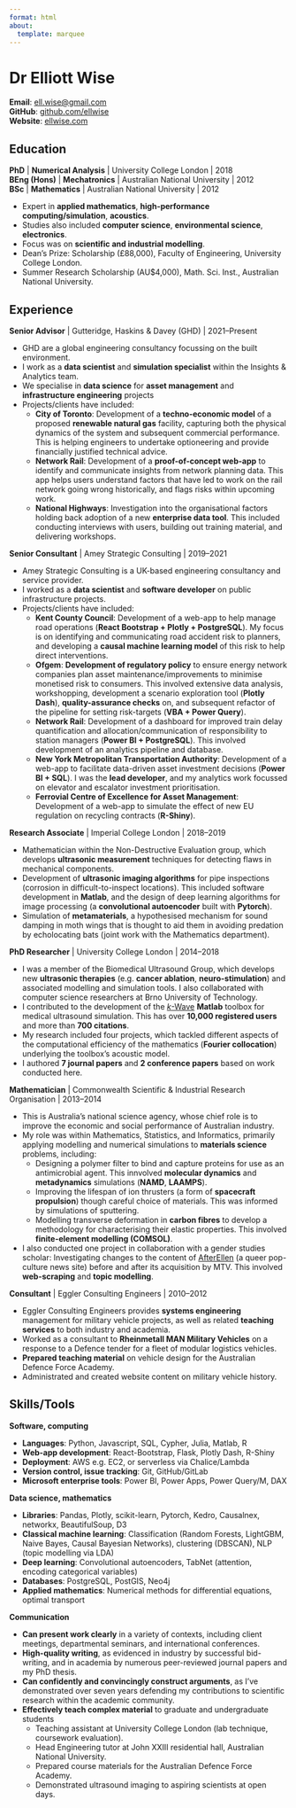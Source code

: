 ```yaml
---
format: html
about:
  template: marquee
---
```


# Dr Elliott Wise

__Email__: [ell.wise@gmail.com](mailto:ell.wise@gmail.com)  
__GitHub__: [github.com/ellwise](https://github.com/ellwise)  
__Website__: [ellwise.com](https://ellwise.com)

## Education

__PhD__ | __Numerical Analysis__ | University College London | 2018  
__BEng (Hons)__ | __Mechatronics__ | Australian National University | 2012  
__BSc__ | __Mathematics__ | Australian National University  | 2012

* Expert in __applied mathematics__, __high-performance computing/simulation__, __acoustics__.
* Studies also included __computer science__, __environmental science__, __electronics__.
* Focus was on __scientific and industrial modelling__.
* Dean's Prize: Scholarship (£88,000), Faculty of Engineering, University College London.
* Summer Research Scholarship (AU$4,000), Math. Sci. Inst., Australian National University.

## Experience

__Senior Advisor__ | Gutteridge, Haskins & Davey (GHD) | 2021--Present

* GHD are a global engineering consultancy focussing on the built environment.
* I work as a __data scientist__ and __simulation specialist__ within the Insights & Analytics team.
* We specialise in __data science__ for __asset management__ and __infrastructure engineering__ projects
* Projects/clients have included:
    * __City of Toronto__: Development of a __techno-economic model__ of a proposed __renewable natural gas__ facility, capturing both the physical dynamics of the system and subsequent commercial performance. This is helping engineers to undertake optioneering and provide financially justified technical advice.
    * __Network Rail__: Development of a __proof-of-concept web-app__ to identify and communicate insights from network planning data. This app helps users understand factors that have led to work on the rail network going wrong historically, and flags risks within upcoming work.
    * __National Highways__: Investigation into the organisational factors holding back adoption of a new __enterprise data tool__. This included conducting interviews with users, building out training material, and delivering workshops.

__Senior Consultant__ | Amey Strategic Consulting | 2019--2021

* Amey Strategic Consulting is a UK-based engineering consultancy and service provider.
* I worked as a __data scientist__ and __software developer__ on public infrastructure projects.
* Projects/clients have included:
    * __Kent County Council__: Development of a web-app to help manage road operations (__React Bootstrap + Plotly + PostgreSQL__). My focus is on identifying and communicating road accident risk to planners, and developing a __causal machine learning model__ of this risk to help direct interventions.
    * __Ofgem__: __Development of regulatory policy__ to ensure energy network companies plan asset maintenance/improvements to minimise monetised risk to consumers. This involved extensive data analysis, workshopping, development a scenario exploration tool (__Plotly Dash__), __quality-assurance checks__ on, and subsequent refactor of the pipeline for setting risk-targets (__VBA + Power Query__).
    * __Network Rail__: Development of a dashboard for improved train delay quantification and allocation/communication of responsibility to station managers (__Power BI + PostgreSQL__). This involved development of an analytics pipeline and database.
    * __New York Metropolitan Transportation Authority__: Development of a web-app to facilitate data-driven asset investment decisions (__Power BI + SQL__). I was the __lead developer__, and my analytics work focussed on elevator and escalator investment prioritisation.
    * __Ferrovial Centre of Excellence for Asset Management__: Development of a web-app to simulate the effect of new EU regulation on recycling contracts (__R-Shiny__).

__Research Associate__ | Imperial College London | 2018--2019

* Mathematician within the Non-Destructive Evaluation group, which develops __ultrasonic measurement__ techniques for detecting flaws in mechanical components.
* Development of __ultrasonic imaging algorithms__ for pipe inspections (corrosion in difficult-to-inspect locations). This included software development in __Matlab__, and the design of deep learning algorithms for image processing (a __convolutional autoencoder__ built with __Pytorch__).
* Simulation of __metamaterials__, a hypothesised mechanism for sound damping in moth wings that is thought to aid them in avoiding predation by echolocating bats (joint work with the Mathematics department).

__PhD Researcher__ | University College London | 2014--2018

* I was a member of the Biomedical Ultrasound Group, which develops new __ultrasonic therapies__ (e.g. __cancer ablation__, __neuro-stimulation__) and associated modelling and simulation tools. I also collaborated with computer science researchers at Brno University of Technology.
* I contributed to the development of the [_k_-Wave](http://www.k-wave.org/) __Matlab__ toolbox for medical ultrasound simulation. This has over __10,000 registered users__ and more than __700 citations__.
* My research included four projects, which tackled different aspects of the computational efficiency of the mathematics (__Fourier collocation__) underlying the toolbox's acoustic model.
* I authored __7 journal papers__ and __2 conference papers__ based on work conducted here.

__Mathematician__ | Commonwealth Scientific & Industrial Research Organisation | 2013--2014

* This is Australia's national science agency, whose chief role is to improve the economic and social performance of Australian industry.
* My role was within Mathematics, Statistics, and Informatics, primarily applying modelling and numerical simulations to __materials science__ problems, including:
    * Designing a polymer filter to bind and capture proteins for use as an antimicrobial agent. This innvolved __molecular dynamics__ and __metadynamics__ simulations (__NAMD__, __LAAMPS__).
    * Improving the lifespan of ion thrusters (a form of __spacecraft propulsion__) though careful choice of materials. This was informed by simulations of sputtering.
    * Modelling transverse deformation in __carbon fibres__ to develop a methodology for characterising their elastic properties. This involved __finite-element modelling (COMSOL)__.
* I also conducted one project in collaboration with a gender studies scholar: Investigating changes to the content of [AfterEllen](https://www.afterellen.com/) (a queer pop-culture news site) before and after its acquisition by MTV. This involved __web-scraping__ and __topic modelling__.

__Consultant__ | Eggler Consulting Engineers | 2010--2012

* Eggler Consulting Engineers provides __systems engineering__ management for military vehicle projects, as well as related __teaching services__ to both industry and academia.
* Worked as a consultant to __Rheinmetall MAN Military Vehicles__ on a response to a Defence tender for a fleet of modular logistics vehicles.
* __Prepared teaching material__ on vehicle design for the Australian Defence Force Academy.
* Administrated and created website content on military vehicle history.

## Skills/Tools

__Software, computing__

* __Languages__: Python, Javascript, SQL, Cypher, Julia, Matlab, R
* __Web-app development__: React-Bootstrap, Flask, Plotly Dash, R-Shiny
* __Deployment__: AWS e.g. EC2, or serverless via Chalice/Lambda
* __Version control, issue tracking__: Git, GitHub/GitLab
* __Microsoft enterprise tools__: Power BI, Power Apps, Power Query/M, DAX

__Data science, mathematics__

* __Libraries__: Pandas, Plotly, scikit-learn, Pytorch, Kedro, Causalnex, networkx, BeautifulSoup, D3
* __Classical machine learning__: Classification (Random Forests, LightGBM, Naive Bayes, Causal Bayesian Networks), clustering (DBSCAN), NLP (topic modelling via LDA)
* __Deep learning__: Convolutional autoencoders, TabNet (attention, encoding categorical variables)
* __Databases__: PostgreSQL, PostGIS, Neo4j
* __Applied mathematics__: Numerical methods for differential equations, optimal transport

__Communication__

* __Can present work clearly__ in a variety of contexts, including client meetings, departmental seminars, and international conferences.
* __High-quality writing__, as evidenced in industry by successful bid-writing, and in academia by numerous peer-reviewed journal papers and my PhD thesis.
* __Can confidently and convincingly construct arguments__, as I've demonstrated over seven years defending my contributions to scientific research within the academic community.
* __Effectively teach complex material__ to graduate and undergraduate students
    * Teaching assistant at University College London (lab technique, coursework evaluation).
    * Head Engineering tutor at John XXIII residential hall, Australian National University.
    * Prepared course materials for the Australian Defence Force Academy.
    * Demonstrated ultrasound imaging to aspiring scientists at open days.
